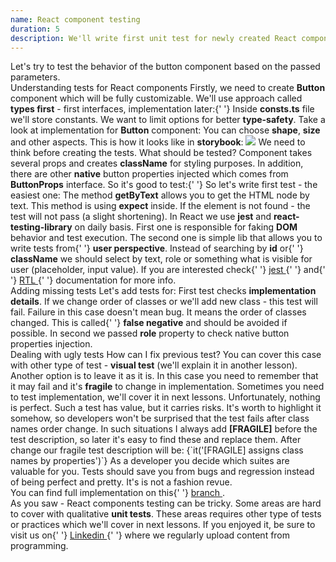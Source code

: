 ```yaml
---
name: React component testing
duration: 5
description: We'll write first unit test for newly created React component.
---
```


<Prelude>
  <M>
    Let's try to test the behavior of the button component based on the passed
    parameters.
  </M>
</Prelude>

<Section>
  <XL>Understanding tests for React components</XL>
  <M>
    Firstly, we need to create <B>Button</B> component which will be fully
    customizable. We'll use approach called <B>types first</B> - first
    interfaces, implementation later:{' '}
  </M>
  <Snippet
    src='https://raw.githubusercontent.com/polubis/Snippets/main/defs.ts'
    linesCount={31}
    description='We mixed native button properties with ours'
  />
  <M>
    Inside <B>consts.ts</B> file we'll store constants. We want to limit options
    for better <B>type-safety</B>.
  </M>
  <Snippet
    src='https://raw.githubusercontent.com/polubis/Snippets/main/consts.ts'
    linesCount={6}
    description='You can choose value from 1 to 5, other are unsupported'
  />
  <M>
    Take a look at implementation for <B>Button</B> component:
  </M>
  <Snippet
    src='https://raw.githubusercontent.com/polubis/Snippets/main/button.tsx'
    linesCount={21}
    description='A lot of default properties'
  />
  <M>
    You can choose <B>shape</B>, <B>size</B> and other aspects. This is how it
    looks like in <B>storybook</B>:
  </M>
  <Img src='https://raw.githubusercontent.com/polubis/Snippets/main/buttons.jpg' />
  <M>
    We need to think before creating the tests. What should be tested? Component
    takes several props and creates <B>className</B> for styling purposes. In
    addition, there are other <B>native</B> button properties injected which
    comes from <B>ButtonProps</B> interface. So it's good to test:{' '}
  </M>
  <List items='Class names creation,Option to pass other properties,Option to pass any children' />
  <M>So let's write first test - the easiest one: </M>
  <Snippet
    src='https://raw.githubusercontent.com/polubis/Snippets/main/button.test.tsx'
    linesCount={12}
    description='Render function used to simulate rendering and HTML nodes creation'
  />
  <M>
    The method <B>getByText</B> allows you to get the HTML node by text. This
    method is using <B>expect</B> inside. If the element is not found - the test
    will not pass (a slight shortening).
  </M>
  <M>
    In React we use <B>jest</B> and <B>react-testing-library</B> on daily basis.
    First one is responsible for faking <B>DOM</B> behavior and test execution.
  </M>
  <M>
    The second one is simple lib that allows you to write tests from{' '}
    <B>user perspective</B>. Instead of searching by <B>id</B> or{' '}
    <B>className</B> we should select by text, role or something what is visible
    for user (placeholder, input value).
  </M>
  <Hint hasBg>
    If you are interested check{' '}
    <A href='https://jestjs.io/docs/getting-started/' outside>
      jest
    </A>{' '}
    and{' '}
    <A
      href='https://testing-library.com/docs/react-testing-library/intro/'
      outside
    >
      RTL
    </A>{' '}
    documentation for more info.
  </Hint>
</Section>

<Section>
  <XL>Adding missing tests</XL>
  <M>Let's add tests for: </M>
  <List items='Class names creation,Option to pass other properties' />
  <Snippet
    src='https://raw.githubusercontent.com/polubis/Snippets/main/button-more.test.tsx'
    linesCount={25}
  />
  <M>
    First test checks <B>implementation details</B>. If we change order of
    classes or we'll add new class - this test will fail. Failure in this case
    doesn't mean bug. It means the order of classes changed. This is called{' '}
    <B>false negative</B> and should be avoided if possible.
  </M>
  <M>
    In second we passed <B>role</B> property to check native button properties
    injection.
  </M>
</Section>

<Section>
  <XL>Dealing with ugly tests</XL>
  <M>
    How can I fix previous test? You can cover this case with other type of test
    - <B>visual test</B> (we'll explain it in another lesson).
  </M>
  <M>
    Another option is to leave it as it is. In this case you need to remember
    that it may fail and it's <B>fragile</B> to change in implementation.
  </M>
  <Hint hasBg>
    Sometimes you need to test implementation, we'll cover it in next lessons.
  </Hint>
  <M>
    Unfortunately, nothing is perfect. Such a test has value, but it carries
    risks. It's worth to highlight it somehow, so developers won't be surprised
    that the test fails after class names order change. In such situations I
    always add <B>[FRAGILE]</B> before the test description, so later it's easy
    to find these and replace them. After change our fragile test description
    will be:
  </M>
  <Snippet>{`it('[FRAGILE] assigns class names by properties')`}</Snippet>
  <Hint hasBg>
    As a developer you decide which suites are valuable for you. Tests should
    save you from bugs and regression instead of being perfect and pretty. It's
    is not a fashion revue.
  </Hint>
</Section>

<Example>
  <M>
    You can find full implementation on this{' '}
    <A
      outside
      href='https://github.com/polubis/Dream-stack-for-React-dev/tree/main/system/libs/figa-ui/src/lib/button/'
    >
      branch
    </A>
    .
  </M>
</Example>

<Summary>
  <M>
    As you saw - React components testing can be tricky. Some areas are hard to
    cover with qualitative <B>unit tests</B>. These areas requires other type of
    tests or practices which we'll cover in next lessons.
  </M>
  <M>
    If you enjoyed it, be sure to visit us on{' '}
    <A href='https://www.linkedin.com/company/greenon-software/' outside>
      Linkedin
    </A>{' '}
    where we regularly upload content from programming.
  </M>
</Summary>
